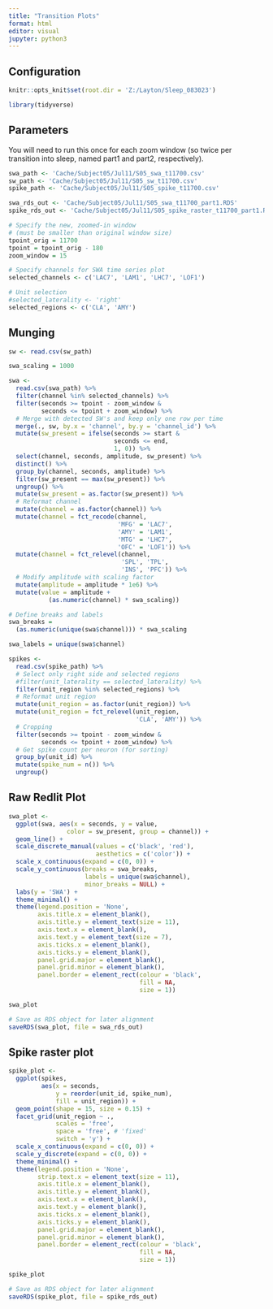 ---
title: "Transition Plots"
format: html
editor: visual
jupyter: python3
---

## Configuration

```{r, setup, include = FALSE}
knitr::opts_knit$set(root.dir = 'Z:/Layton/Sleep_083023')
```

```{r}
library(tidyverse)
```

## Parameters

You will need to run this once for each zoom window (so twice per transition into sleep, named part1 and part2, respectively).

```{r}
swa_path <- 'Cache/Subject05/Jul11/S05_swa_t11700.csv'
sw_path <- 'Cache/Subject05/Jul11/S05_sw_t11700.csv'
spike_path <- 'Cache/Subject05/Jul11/S05_spike_t11700.csv'

swa_rds_out <- 'Cache/Subject05/Jul11/S05_swa_t11700_part1.RDS'
spike_rds_out <- 'Cache/Subject05/Jul11/S05_spike_raster_t11700_part1.RDS'
```

```{r}
# Specify the new, zoomed-in window
# (must be smaller than original window size)
tpoint_orig = 11700
tpoint = tpoint_orig - 180
zoom_window = 15

# Specify channels for SWA time series plot
selected_channels <- c('LAC7', 'LAM1', 'LHC7', 'LOF1')

# Unit selection
#selected_laterality <- 'right'
selected_regions <- c('CLA', 'AMY')
```

## Munging

```{r}
sw <- read.csv(sw_path)

swa_scaling = 1000

swa <- 
  read.csv(swa_path) %>%
  filter(channel %in% selected_channels) %>%
  filter(seconds >= tpoint - zoom_window & 
         seconds <= tpoint + zoom_window) %>%
  # Merge with detected SW's and keep only one row per time
  merge(., sw, by.x = 'channel', by.y = 'channel_id') %>%
  mutate(sw_present = ifelse(seconds >= start & 
                             seconds <= end, 
                             1, 0)) %>%
  select(channel, seconds, amplitude, sw_present) %>%
  distinct() %>%
  group_by(channel, seconds, amplitude) %>%
  filter(sw_present == max(sw_present)) %>%
  ungroup() %>%
  mutate(sw_present = as.factor(sw_present)) %>%
  # Reformat channel
  mutate(channel = as.factor(channel)) %>%
  mutate(channel = fct_recode(channel, 
                              'MFG' = 'LAC7', 
                              'AMY' = 'LAM1', 
                              'MTG' = 'LHC7', 
                              'OFC' = 'LOF1')) %>%
  mutate(channel = fct_relevel(channel,
                               'SPL', 'TPL', 
                               'INS', 'PFC')) %>%
  # Modify amplitude with scaling factor
  mutate(amplitude = amplitude * 1e6) %>%
  mutate(value = amplitude + 
           (as.numeric(channel) * swa_scaling))

# Define breaks and labels
swa_breaks = 
  (as.numeric(unique(swa$channel))) * swa_scaling

swa_labels = unique(swa$channel)
```

```{r}
spikes <- 
  read.csv(spike_path) %>%
  # Select only right side and selected regions
  #filter(unit_laterality == selected_laterality) %>%
  filter(unit_region %in% selected_regions) %>%
  # Reformat unit region
  mutate(unit_region = as.factor(unit_region)) %>%
  mutate(unit_region = fct_relevel(unit_region, 
                                   'CLA', 'AMY')) %>%
  # Cropping
  filter(seconds >= tpoint - zoom_window & 
         seconds <= tpoint + zoom_window) %>% 
  # Get spike count per neuron (for sorting)
  group_by(unit_id) %>% 
  mutate(spike_num = n()) %>% 
  ungroup()
```

## Raw Redlit Plot

```{r}
swa_plot <- 
  ggplot(swa, aes(x = seconds, y = value, 
                color = sw_present, group = channel)) + 
  geom_line() +
  scale_discrete_manual(values = c('black', 'red'),
                        aesthetics = c('color')) + 
  scale_x_continuous(expand = c(0, 0)) +
  scale_y_continuous(breaks = swa_breaks,
                     labels = unique(swa$channel), 
                     minor_breaks = NULL) + 
  labs(y = 'SWA') +
  theme_minimal() + 
  theme(legend.position = 'None',
        axis.title.x = element_blank(),
        axis.title.y = element_text(size = 11),
        axis.text.x = element_blank(),
        axis.text.y = element_text(size = 7),
        axis.ticks.x = element_blank(),
        axis.ticks.y = element_blank(),
        panel.grid.major = element_blank(),
        panel.grid.minor = element_blank(),
        panel.border = element_rect(colour = 'black', 
                                    fill = NA, 
                                    size = 1))

swa_plot
```

```{r}
# Save as RDS object for later alignment
saveRDS(swa_plot, file = swa_rds_out) 
```

## Spike raster plot

```{r}
spike_plot <- 
  ggplot(spikes, 
         aes(x = seconds,
             y = reorder(unit_id, spike_num),
             fill = unit_region)) +
  geom_point(shape = 15, size = 0.15) + 
  facet_grid(unit_region ~ .,
             scales = 'free',
             space = 'free', # 'fixed'
             switch = 'y') + 
  scale_x_continuous(expand = c(0, 0)) +
  scale_y_discrete(expand = c(0, 0)) +
  theme_minimal() +
  theme(legend.position = 'None',
        strip.text.x = element_text(size = 11),
        axis.title.x = element_blank(),
        axis.title.y = element_blank(),
        axis.text.x = element_blank(),
        axis.text.y = element_blank(),
        axis.ticks.x = element_blank(),
        axis.ticks.y = element_blank(),
        panel.grid.major = element_blank(),
        panel.grid.minor = element_blank(),
        panel.border = element_rect(colour = 'black',
                                    fill = NA,
                                    size = 1))

spike_plot
```

```{r}
# Save as RDS object for later alignment
saveRDS(spike_plot, file = spike_rds_out)
```
